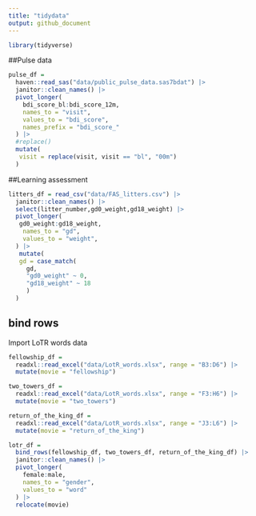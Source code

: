 ```yaml
---
title: "tidydata"
output: github_document
---
```

```r
library(tidyverse) 
```

##Pulse data

```r
pulse_df =
  haven::read_sas("data/public_pulse_data.sas7bdat") |>
  janitor::clean_names() |>
  pivot_longer(
    bdi_score_bl:bdi_score_12m,
    names_to = "visit",
    values_to = "bdi_score",
    names_prefix = "bdi_score_"
  ) |>
  #replace()
  mutate(
   visit = replace(visit, visit == "bl", "00m")
  )
```

##Learning assessment

```r
litters_df = read_csv("data/FAS_litters.csv") |>
  janitor::clean_names() |>
  select(litter_number,gd0_weight,gd18_weight) |>
  pivot_longer(
   gd0_weight:gd18_weight,
    names_to = "gd",
    values_to = "weight",
  ) |>
   mutate(
   gd = case_match(
     gd,
     "gd0_weight" ~ 0,
     "gd18_weight" ~ 18　
     )
  ) 
```

## bind rows

Import LoTR words data

```r
fellowship_df = 
  readxl::read_excel("data/LotR_words.xlsx", range = "B3:D6") |>
  mutate(movie = "fellowship")

two_towers_df = 
  readxl::read_excel("data/LotR_words.xlsx", range = "F3:H6") |>
  mutate(movie = "two_towers")

return_of_the_king_df = 
  readxl::read_excel("data/LotR_words.xlsx", range = "J3:L6") |>
  mutate(movie = "return_of_the_king")

lotr_df =
  bind_rows(fellowship_df, two_towers_df, return_of_the_king_df) |>
  janitor::clean_names() |>
  pivot_longer(
    female:male,
    names_to = "gender",
    values_to = "word"
  ) |>
  relocate(movie)
```